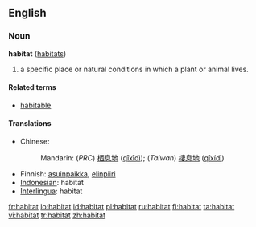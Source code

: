 ==English==
=== Noun ===
'''habitat''' ([[habitats]])

#a specific place or natural conditions in which a plant or animal lives.

==== Related terms ====
*[[habitable]]

==== Translations ====
*Chinese:
*:Mandarin: (''PRC'') [[栖息地]] ([[qīxīdì]]); (''Taiwan'') [[棲息地]]  ([[qīxídì]])
*Finnish: [[asuinpaikka]], [[elinpiiri]]
*[[Indonesian]]: habitat
*[[Interlingua]]: habitat

[[fr:habitat]]
[[io:habitat]]
[[id:habitat]]
[[pl:habitat]]
[[ru:habitat]]
[[fi:habitat]]
[[ta:habitat]]
[[vi:habitat]]
[[tr:habitat]]
[[zh:habitat]]